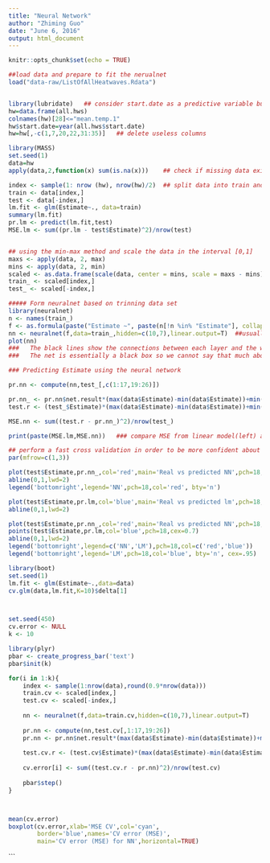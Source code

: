 ```yaml
---
title: "Neural Network"
author: "Zhiming Guo"
date: "June 6, 2016"
output: html_document
---
```


```r
knitr::opts_chunk$set(echo = TRUE)
```
```r

##load data and prepare to fit the nerualnet
load("data-raw/ListOfAllHeatwaves.Rdata")


library(lubridate)   ## consider start.date as a predictive variable but we need to change its type into numeric as year
hw=data.frame(all.hws)
colnames(hw)[28]<="mean.temp.1"   
hw$start.date=year(all.hws$start.date)
hw=hw[,-c(1,7,20,22,31:35)]   ## delete useless columns

library(MASS)         
set.seed(1)
data=hw
apply(data,2,function(x) sum(is.na(x)))    ## check if missing data exists

index <- sample(1: nrow (hw), nrow(hw)/2)  ## split data into train and test set 
train <- data[index,]
test <- data[-index,]
lm.fit <- glm(Estimate~., data=train)
summary(lm.fit)
pr.lm <- predict(lm.fit,test)
MSE.lm <- sum((pr.lm - test$Estimate)^2)/nrow(test)


## using the min-max method and scale the data in the interval [0,1]
maxs <- apply(data, 2, max) 
mins <- apply(data, 2, min)
scaled <- as.data.frame(scale(data, center = mins, scale = maxs - mins))
train_ <- scaled[index,]
test_ <- scaled[-index,]
```

```r
##### Form neuralnet based on trinning data set
library(neuralnet)
n <- names(train_)
f <- as.formula(paste("Estimate ~", paste(n[!n %in% "Estimate"], collapse = " + ")))  ## neuralnet doesn't recognize y~, so I define a formula 
nn <- neuralnet(f,data=train_,hidden=c(10,7),linear.output=T)  ##usually 2/3 of the input size(25); two layers(10,6); 25:10:7:1. Also, linear,output=T means we want regression model
plot(nn)
###   The black lines show the connections between each layer and the weights on each connection while the blue lines show the bias term added in each step. The bias can be thought as the intercept of a linear model.
###   The net is essentially a black box so we cannot say that much about the fitting, the weights and the model. Suffice to say that the training algorithm has converged and therefore the model is ready to be used.
```


```r
### Predicting Estimate using the neural network

pr.nn <- compute(nn,test_[,c(1:17,19:26)])

pr.nn_ <- pr.nn$net.result*(max(data$Estimate)-min(data$Estimate))+min(data$Estimate)
test.r <- (test_$Estimate)*(max(data$Estimate)-min(data$Estimate))+min(data$Estimate)

MSE.nn <- sum((test.r - pr.nn_)^2)/nrow(test_)

print(paste(MSE.lm,MSE.nn))   ### compare MSE from linear model(left) and MSE from nerualnet(right)

## perform a fast cross validation in order to be more confident about the results.
par(mfrow=c(1,3))

plot(test$Estimate,pr.nn_,col='red',main='Real vs predicted NN',pch=18,cex=0.7)
abline(0,1,lwd=2)
legend('bottomright',legend='NN',pch=18,col='red', bty='n')

plot(test$Estimate,pr.lm,col='blue',main='Real vs predicted lm',pch=18, cex=0.7)
abline(0,1,lwd=2)

plot(test$Estimate,pr.nn_,col='red',main='Real vs predicted NN',pch=18,cex=0.7)
points(test$Estimate,pr.lm,col='blue',pch=18,cex=0.7)
abline(0,1,lwd=2)
legend('bottomright',legend=c('NN','LM'),pch=18,col=c('red','blue'))
legend('bottomright',legend='LM',pch=18,col='blue', bty='n', cex=.95)
```

```r
library(boot)
set.seed(1)
lm.fit <- glm(Estimate~.,data=data)
cv.glm(data,lm.fit,K=10)$delta[1]



set.seed(450)
cv.error <- NULL
k <- 10

library(plyr) 
pbar <- create_progress_bar('text')
pbar$init(k)

for(i in 1:k){
    index <- sample(1:nrow(data),round(0.9*nrow(data)))
    train.cv <- scaled[index,]
    test.cv <- scaled[-index,]
    
    nn <- neuralnet(f,data=train.cv,hidden=c(10,7),linear.output=T)
    
    pr.nn <- compute(nn,test.cv[,1:17,19:26])
    pr.nn <- pr.nn$net.result*(max(data$Estimate)-min(data$Estimate))+min(data$Estimate)
    
    test.cv.r <- (test.cv$Estimate)*(max(data$Estimate)-min(data$Estimate))+min(data$Estimate)
    
    cv.error[i] <- sum((test.cv.r - pr.nn)^2)/nrow(test.cv)
    
    pbar$step()
}



mean(cv.error)
boxplot(cv.error,xlab='MSE CV',col='cyan',
        border='blue',names='CV error (MSE)',
        main='CV error (MSE) for NN',horizontal=TRUE)
```


```


